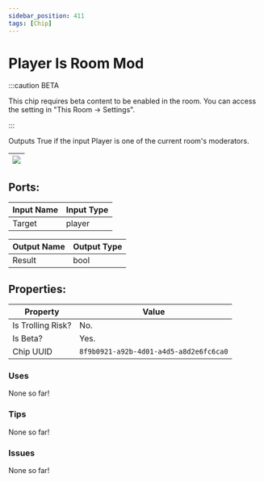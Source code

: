 ```yaml
---
sidebar_position: 411
tags: [Chip]
---
```


# Player Is Room Mod
:::caution BETA

This chip requires beta content to be enabled in the room. You can access the setting in "This Room -> Settings".

:::

Outputs True if the input Player is one of the current room's moderators.

| ![](https://images-ext-2.discordapp.net/external/MPmIaQzlEPmgGWlgi-WxBBXt0Bjv_zWPkg1y1f_sy3s/https/www.recroomcircuits.com/image/circuit/absolute-value?width=206&height=108) |
|-----|

## Ports:

| Input Name | Input Type |
|-----------|-----------|
| Target | player |

| Output Name | Output Type |
|-----------|-----------|
| Result | bool |

## Properties:

| Property  | Value |
|-------------------|-----------|
| Is Trolling Risk? | No. |
| Is Beta? | Yes. |
| Chip UUID | `8f9b0921-a92b-4d01-a4d5-a8d2e6fc6ca0` |

### Uses

None so far!

### Tips

None so far!

### Issues

None so far!